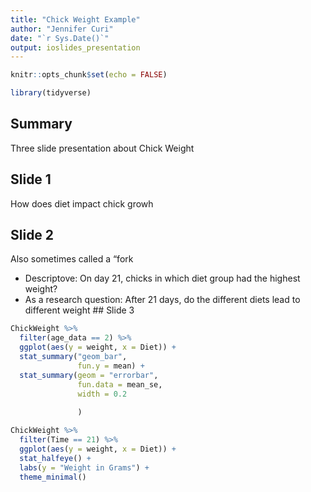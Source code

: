 ```yaml
---
title: "Chick Weight Example"
author: "Jennifer Curi"
date: "`r Sys.Date()`"
output: ioslides_presentation
---
```


```r
knitr::opts_chunk$set(echo = FALSE)
```

```r
library(tidyverse)
```

## Summary
 Three slide presentation about Chick Weight
 
## Slide 1
 
 How does diet impact chick growh
 
 
## Slide 2

Also sometimes called a "fork

- Descriptove: On day 21, chicks in which diet group had the highest weight?
- As a research question: After 21 days, do the different diets lead to different weight
## Slide 3
 
 
```r
ChickWeight %>%
  filter(age_data == 2) %>%
  ggplot(aes(y = weight, x = Diet)) + 
  stat_summary("geom_bar",
               fun.y = mean) +
  stat_summary(geom = "errorbar",
               fun.data = mean_se,
               width = 0.2
               
               )
```


```r
ChickWeight %>%
  filter(Time == 21) %>%
  ggplot(aes(y = weight, x = Diet)) +
  stat_halfeye() +
  labs(y = "Weight in Grams") +
  theme_minimal()
```

